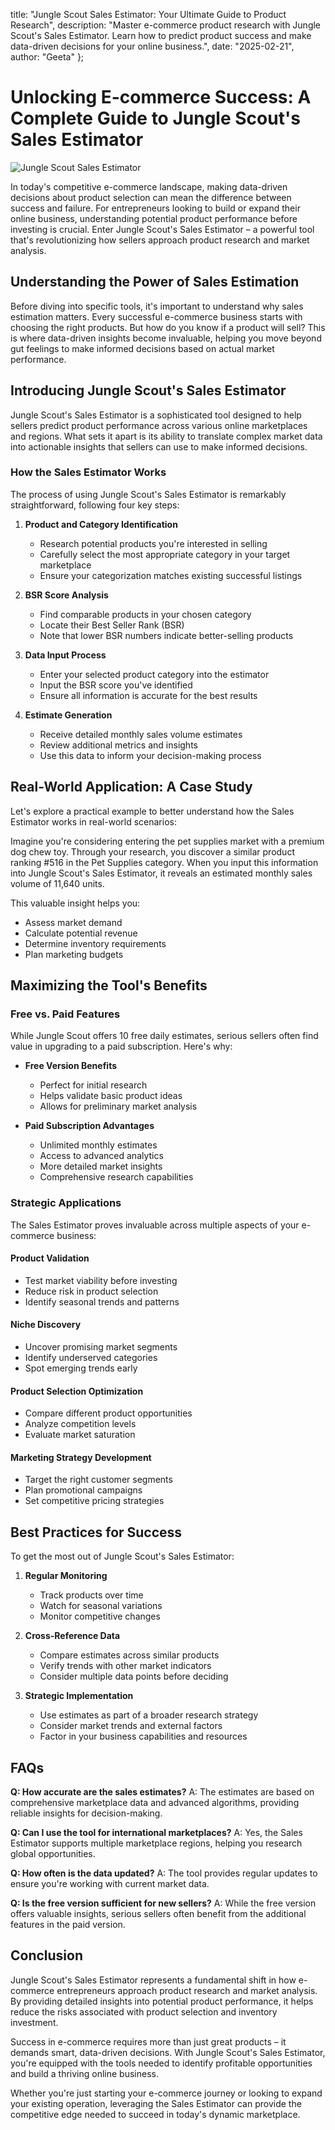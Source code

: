   title: "Jungle Scout Sales Estimator: Your Ultimate Guide to Product Research",
  description: "Master e-commerce product research with Jungle Scout's Sales Estimator. Learn how to predict product success and make data-driven decisions for your online business.",
  date: "2025-02-21",
  author: "Geeta"
};

# Unlocking E-commerce Success: A Complete Guide to Jungle Scout's Sales Estimator

![Jungle Scout Sales Estimator](/images/blog/jungle-scout-sales-estimator.jpeg)

In today's competitive e-commerce landscape, making data-driven decisions about product selection can mean the difference between success and failure. For entrepreneurs looking to build or expand their online business, understanding potential product performance before investing is crucial. Enter Jungle Scout's Sales Estimator – a powerful tool that's revolutionizing how sellers approach product research and market analysis.

## Understanding the Power of Sales Estimation

Before diving into specific tools, it's important to understand why sales estimation matters. Every successful e-commerce business starts with choosing the right products. But how do you know if a product will sell? This is where data-driven insights become invaluable, helping you move beyond gut feelings to make informed decisions based on actual market performance.

## Introducing Jungle Scout's Sales Estimator

Jungle Scout's Sales Estimator is a sophisticated tool designed to help sellers predict product performance across various online marketplaces and regions. What sets it apart is its ability to translate complex market data into actionable insights that sellers can use to make informed decisions.

### How the Sales Estimator Works

The process of using Jungle Scout's Sales Estimator is remarkably straightforward, following four key steps:

1. **Product and Category Identification**
   - Research potential products you're interested in selling
   - Carefully select the most appropriate category in your target marketplace
   - Ensure your categorization matches existing successful listings

2. **BSR Score Analysis**
   - Find comparable products in your chosen category
   - Locate their Best Seller Rank (BSR)
   - Note that lower BSR numbers indicate better-selling products

3. **Data Input Process**
   - Enter your selected product category into the estimator
   - Input the BSR score you've identified
   - Ensure all information is accurate for the best results

4. **Estimate Generation**
   - Receive detailed monthly sales volume estimates
   - Review additional metrics and insights
   - Use this data to inform your decision-making process

## Real-World Application: A Case Study

Let's explore a practical example to better understand how the Sales Estimator works in real-world scenarios:

Imagine you're considering entering the pet supplies market with a premium dog chew toy. Through your research, you discover a similar product ranking #516 in the Pet Supplies category. When you input this information into Jungle Scout's Sales Estimator, it reveals an estimated monthly sales volume of 11,640 units.

This valuable insight helps you:
- Assess market demand
- Calculate potential revenue
- Determine inventory requirements
- Plan marketing budgets

## Maximizing the Tool's Benefits

### Free vs. Paid Features

While Jungle Scout offers 10 free daily estimates, serious sellers often find value in upgrading to a paid subscription. Here's why:

- **Free Version Benefits**
  - Perfect for initial research
  - Helps validate basic product ideas
  - Allows for preliminary market analysis

- **Paid Subscription Advantages**
  - Unlimited monthly estimates
  - Access to advanced analytics
  - More detailed market insights
  - Comprehensive research capabilities

### Strategic Applications

The Sales Estimator proves invaluable across multiple aspects of your e-commerce business:

#### Product Validation
- Test market viability before investing
- Reduce risk in product selection
- Identify seasonal trends and patterns

#### Niche Discovery
- Uncover promising market segments
- Identify underserved categories
- Spot emerging trends early

#### Product Selection Optimization
- Compare different product opportunities
- Analyze competition levels
- Evaluate market saturation

#### Marketing Strategy Development
- Target the right customer segments
- Plan promotional campaigns
- Set competitive pricing strategies

## Best Practices for Success

To get the most out of Jungle Scout's Sales Estimator:

1. **Regular Monitoring**
   - Track products over time
   - Watch for seasonal variations
   - Monitor competitive changes

2. **Cross-Reference Data**
   - Compare estimates across similar products
   - Verify trends with other market indicators
   - Consider multiple data points before deciding

3. **Strategic Implementation**
   - Use estimates as part of a broader research strategy
   - Consider market trends and external factors
   - Factor in your business capabilities and resources

## FAQs

**Q: How accurate are the sales estimates?**
A: The estimates are based on comprehensive marketplace data and advanced algorithms, providing reliable insights for decision-making.

**Q: Can I use the tool for international marketplaces?**
A: Yes, the Sales Estimator supports multiple marketplace regions, helping you research global opportunities.

**Q: How often is the data updated?**
A: The tool provides regular updates to ensure you're working with current market data.

**Q: Is the free version sufficient for new sellers?**
A: While the free version offers valuable insights, serious sellers often benefit from the additional features in the paid version.

## Conclusion

Jungle Scout's Sales Estimator represents a fundamental shift in how e-commerce entrepreneurs approach product research and market analysis. By providing detailed insights into potential product performance, it helps reduce the risks associated with product selection and inventory investment.

Success in e-commerce requires more than just great products – it demands smart, data-driven decisions. With Jungle Scout's Sales Estimator, you're equipped with the tools needed to identify profitable opportunities and build a thriving online business.

Whether you're just starting your e-commerce journey or looking to expand your existing operation, leveraging the Sales Estimator can provide the competitive edge needed to succeed in today's dynamic marketplace.